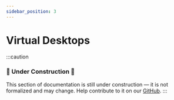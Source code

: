 ```yaml
---
sidebar_position: 3
---
```

# Virtual Desktops

:::caution
### 🚧 Under Construction 🚧
This section of documentation is still under construction — it is not formalized and may change.
Help contribute to it on our [GitHub](https://github.com/Avdan-OS/docsite/tree/main/docs/nadva/multitasking/virtual-desktops.mdx).
:::


<AutoPlay src="/vid/desktops.webm" />